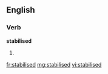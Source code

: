 ==English==

===Verb===
'''stabilised'''

# {{past of|stabilise}}

[[fr:stabilised]]
[[mg:stabilised]]
[[vi:stabilised]]